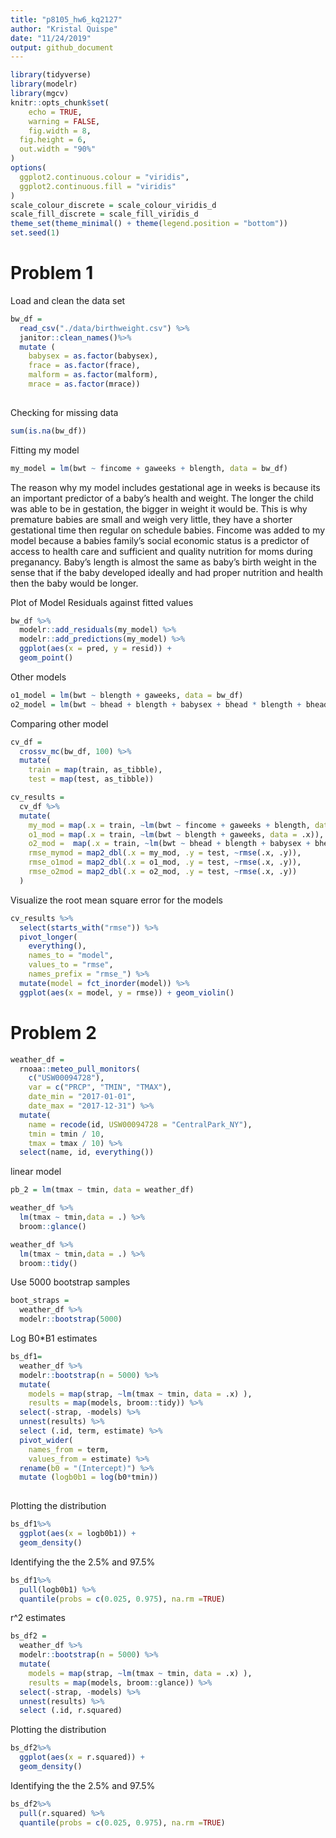 ```yaml
---
title: "p8105_hw6_kq2127"
author: "Kristal Quispe"
date: "11/24/2019"
output: github_document
---
```


```r
library(tidyverse)
library(modelr)
library(mgcv)
knitr::opts_chunk$set(
	echo = TRUE,
	warning = FALSE,
	fig.width = 8, 
  fig.height = 6,
  out.width = "90%"
)
options(
  ggplot2.continuous.colour = "viridis",
  ggplot2.continuous.fill = "viridis"
)
scale_colour_discrete = scale_colour_viridis_d
scale_fill_discrete = scale_fill_viridis_d
theme_set(theme_minimal() + theme(legend.position = "bottom"))
set.seed(1)
```

# Problem 1

Load and clean the data set
```r
bw_df =
  read_csv("./data/birthweight.csv") %>% 
  janitor::clean_names()%>% 
  mutate (
    babysex = as.factor(babysex),
    frace = as.factor(frace),
    malform = as.factor(malform),
    mrace = as.factor(mrace))
  
```
Checking for missing data

```r
sum(is.na(bw_df))
```


Fitting my model

```r
my_model = lm(bwt ~ fincome + gaweeks + blength, data = bw_df)
```

The reason why my model includes gestational age in weeks is because its an important predictor of a baby's health and weight. The longer the child was able to be in gestation, the bigger in weight it would be. This is why premature babies are small and weigh very little, they have a shorter gestational time then regular on schedule babies. Fincome was added to my model because a babies family's social economic status is a predictor of access to health care and sufficient and quality nutrition for moms during preganancy. Baby's length is almost the same as baby's birth weight in the sense that if the baby developed ideally and had proper nutrition and health then the baby would be longer. 

Plot of Model Residuals against fitted values 

```r
bw_df %>% 
  modelr::add_residuals(my_model) %>% 
  modelr::add_predictions(my_model) %>% 
  ggplot(aes(x = pred, y = resid)) + 
  geom_point()
```

Other models

```r
o1_model = lm(bwt ~ blength + gaweeks, data = bw_df)
o2_model = lm(bwt ~ bhead + blength + babysex + bhead * blength + bhead * babysex + blength * babysex + bhead * blength * babysex, data = bw_df)
```

Comparing other model

```r
cv_df = 
  crossv_mc(bw_df, 100) %>% 
  mutate(
    train = map(train, as_tibble),
    test = map(test, as_tibble))
```

```r
cv_results = 
  cv_df %>% 
  mutate(
    my_mod = map(.x = train, ~lm(bwt ~ fincome + gaweeks + blength, data = .x)),
    o1_mod = map(.x = train, ~lm(bwt ~ blength + gaweeks, data = .x)),
    o2_mod =  map(.x = train, ~lm(bwt ~ bhead + blength + babysex + bhead * blength + bhead * babysex + blength * babysex + bhead * blength * babysex, data = .x)),
    rmse_mymod = map2_dbl(.x = my_mod, .y = test, ~rmse(.x, .y)),
    rmse_o1mod = map2_dbl(.x = o1_mod, .y = test, ~rmse(.x, .y)),
    rmse_o2mod = map2_dbl(.x = o2_mod, .y = test, ~rmse(.x, .y))
  )
```

Visualize the root mean square error for the models
```r
cv_results %>% 
  select(starts_with("rmse")) %>% 
  pivot_longer(
    everything(),
    names_to = "model", 
    values_to = "rmse",
    names_prefix = "rmse_") %>% 
  mutate(model = fct_inorder(model)) %>% 
  ggplot(aes(x = model, y = rmse)) + geom_violin()
```

# Problem 2

```r
weather_df = 
  rnoaa::meteo_pull_monitors(
    c("USW00094728"),
    var = c("PRCP", "TMIN", "TMAX"), 
    date_min = "2017-01-01",
    date_max = "2017-12-31") %>%
  mutate(
    name = recode(id, USW00094728 = "CentralPark_NY"),
    tmin = tmin / 10,
    tmax = tmax / 10) %>%
  select(name, id, everything())
```

linear model

```r
pb_2 = lm(tmax ~ tmin, data = weather_df)

weather_df %>% 
  lm(tmax ~ tmin,data = .) %>% 
  broom::glance()

weather_df %>% 
  lm(tmax ~ tmin,data = .) %>% 
  broom::tidy()
```

Use 5000 bootstrap samples

```r
boot_straps = 
  weather_df %>% 
  modelr::bootstrap(5000)
```


Log B0*B1 estimates
```r
bs_df1=
  weather_df %>% 
  modelr::bootstrap(n = 5000) %>% 
  mutate(
    models = map(strap, ~lm(tmax ~ tmin, data = .x) ),
    results = map(models, broom::tidy)) %>% 
  select(-strap, -models) %>% 
  unnest(results) %>% 
  select (.id, term, estimate) %>% 
  pivot_wider(
    names_from = term,
    values_from = estimate) %>% 
  rename(b0 = "(Intercept)") %>% 
  mutate (logb0b1 = log(b0*tmin)) 
  
```

Plotting the distribution

```r
bs_df1%>% 
  ggplot(aes(x = logb0b1)) + 
  geom_density()
```

Identifying the the 2.5% and 97.5%
```r
bs_df1%>%
  pull(logb0b1) %>% 
  quantile(probs = c(0.025, 0.975), na.rm =TRUE)
```



r^2 estimates
```r
bs_df2 =
  weather_df %>% 
  modelr::bootstrap(n = 5000) %>% 
  mutate(
    models = map(strap, ~lm(tmax ~ tmin, data = .x) ),
    results = map(models, broom::glance)) %>% 
  select(-strap, -models) %>% 
  unnest(results) %>% 
  select (.id, r.squared)
```

Plotting the distribution

```r
bs_df2%>% 
  ggplot(aes(x = r.squared)) + 
  geom_density()
```


Identifying the the 2.5% and 97.5%
```r
bs_df2%>%
  pull(r.squared) %>% 
  quantile(probs = c(0.025, 0.975), na.rm =TRUE)
```